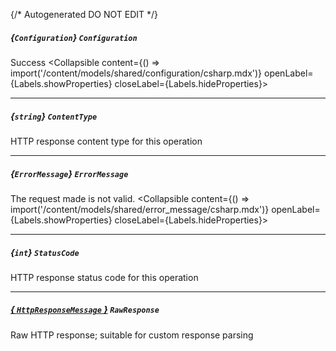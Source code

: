 {/* Autogenerated DO NOT EDIT  */}

##### *{`Configuration`}* `Configuration`
Success
<Collapsible content={() => import('/content/models/shared/configuration/csharp.mdx')} openLabel={Labels.showProperties} closeLabel={Labels.hideProperties}>
</Collapsible>

---
##### *{`string`}* `ContentType`
HTTP response content type for this operation

---
##### *{`ErrorMessage`}* `ErrorMessage`
The request made is not valid.
<Collapsible content={() => import('/content/models/shared/error_message/csharp.mdx')} openLabel={Labels.showProperties} closeLabel={Labels.hideProperties}>
</Collapsible>

---
##### *{`int`}* `StatusCode`
HTTP response status code for this operation

---
##### [*{ `HttpResponseMessage` }*](https://learn.microsoft.com/en-us/dotnet/api/system.net.http.httpresponsemessage?view=net-5.0) `RawResponse`
Raw HTTP response; suitable for custom response parsing


